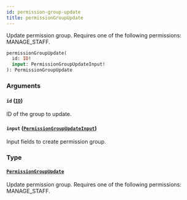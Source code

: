 ```yaml
---
id: permission-group-update
title: permissionGroupUpdate
---
```


Update permission group. Requires one of the following permissions: MANAGE_STAFF.

```graphql
permissionGroupUpdate(
  id: ID!
  input: PermissionGroupUpdateInput!
): PermissionGroupUpdate
```

### Arguments

#### `id` ([`ID`](../../../developer/api-reference/scalars/id))

ID of the group to update.

#### `input` ([`PermissionGroupUpdateInput`](../../../developer/api-reference/inputs/permission-group-update-input))

Input fields to create permission group.

### Type

#### [`PermissionGroupUpdate`](../../../developer/api-reference/objects/permission-group-update)

Update permission group. Requires one of the following permissions: MANAGE_STAFF.
